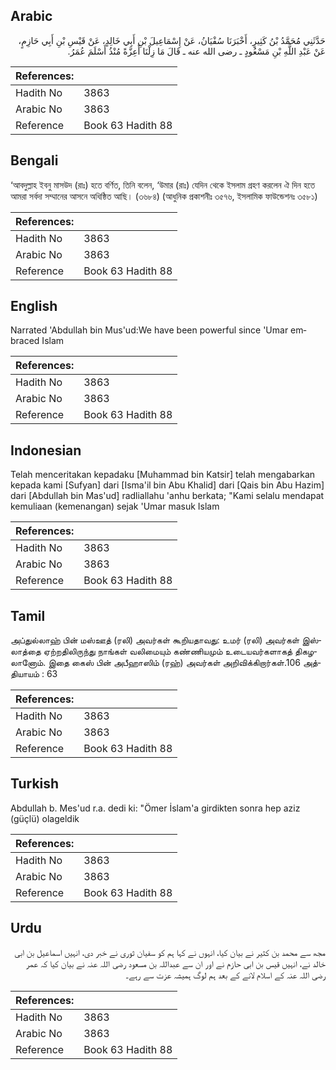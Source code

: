 ## Arabic


<div dir="rtl" lang="ar" style={{fontSize:'larger',backgroundColor:'#f8f9fa',padding:20}}>
حَدَّثَنِي مُحَمَّدُ بْنُ كَثِيرٍ، أَخْبَرَنَا سُفْيَانُ، عَنْ إِسْمَاعِيلَ بْنِ أَبِي خَالِدٍ، عَنْ قَيْسِ بْنِ أَبِي حَازِمٍ، عَنْ عَبْدِ اللَّهِ بْنِ مَسْعُودٍ ـ رضى الله عنه ـ قَالَ مَا زِلْنَا أَعِزَّةً مُنْذُ أَسْلَمَ عُمَرُ‏.‏
</div>
<div style={{backgroundColor:'#f8f9fa',padding:20, marginBottom: 10}}><table> <thead> <tr> <th>References:</th> <th></th> </tr> </thead> <tbody><tr><td>Hadith No</td><td>3863</td></tr><tr><td>Arabic No</td><td>3863</td></tr><tr><td>Reference</td><td>Book 63 Hadith 88</td></tr></tbody></table></div>

## Bengali


<div dir="ltr" lang="bn" style={{fontSize:'larger',backgroundColor:'#f8f9fa',padding:20}}>
‘আবদুল্লাহ ইবনু মাসউদ (রাঃ) হতে বর্ণিত, তিনি বলেন, ‘উমার (রাঃ) যেদিন থেকে ইসলাম গ্রহণ করলেন ঐ দিন হতে আমরা সর্বদা সম্মানের আসনে অধিষ্ঠিত আছি। (৩৬৮৪) (আধুনিক প্রকাশনীঃ ৩৫৭৬, ইসলামিক ফাউন্ডেশনঃ ৩৫৮১)
</div>
<div style={{backgroundColor:'#f8f9fa',padding:20, marginBottom: 10}}><table> <thead> <tr> <th>References:</th> <th></th> </tr> </thead> <tbody><tr><td>Hadith No</td><td>3863</td></tr><tr><td>Arabic No</td><td>3863</td></tr><tr><td>Reference</td><td>Book 63 Hadith 88</td></tr></tbody></table></div>

## English


<div dir="ltr" lang="en" style={{fontSize:'larger',backgroundColor:'#f8f9fa',padding:20}}>
Narrated 'Abdullah bin Mus'ud:We have been powerful since 'Umar embraced Islam
</div>
<div style={{backgroundColor:'#f8f9fa',padding:20, marginBottom: 10}}><table> <thead> <tr> <th>References:</th> <th></th> </tr> </thead> <tbody><tr><td>Hadith No</td><td>3863</td></tr><tr><td>Arabic No</td><td>3863</td></tr><tr><td>Reference</td><td>Book 63 Hadith 88</td></tr></tbody></table></div>

## Indonesian


<div dir="ltr" lang="id" style={{fontSize:'larger',backgroundColor:'#f8f9fa',padding:20}}>
Telah menceritakan kepadaku [Muhammad bin Katsir] telah mengabarkan kepada kami [Sufyan] dari [Isma'il bin Abu Khalid] dari [Qais bin Abu Hazim] dari [Abdullah bin Mas'ud] radliallahu 'anhu berkata; "Kami selalu mendapat kemuliaan (kemenangan) sejak 'Umar masuk Islam
</div>
<div style={{backgroundColor:'#f8f9fa',padding:20, marginBottom: 10}}><table> <thead> <tr> <th>References:</th> <th></th> </tr> </thead> <tbody><tr><td>Hadith No</td><td>3863</td></tr><tr><td>Arabic No</td><td>3863</td></tr><tr><td>Reference</td><td>Book 63 Hadith 88</td></tr></tbody></table></div>

## Tamil


<div dir="ltr" lang="ta" style={{fontSize:'larger',backgroundColor:'#f8f9fa',padding:20}}>
அப்துல்லாஹ் பின் மஸ்ஊத் (ரலி) அவர்கள் கூறியதாவது: உமர் (ரலி) அவர்கள் இஸ்லாத்தை ஏற்றதிலிருந்து நாங்கள் வலிமையும் கண்ணியமும் உடையவர்களாகத் திகழலானோம். இதை கைஸ் பின் அபீஹாஸிம் (ரஹ்) அவர்கள் அறிவிக்கிறார்கள்.106 அத்தியாயம் : 63
</div>
<div style={{backgroundColor:'#f8f9fa',padding:20, marginBottom: 10}}><table> <thead> <tr> <th>References:</th> <th></th> </tr> </thead> <tbody><tr><td>Hadith No</td><td>3863</td></tr><tr><td>Arabic No</td><td>3863</td></tr><tr><td>Reference</td><td>Book 63 Hadith 88</td></tr></tbody></table></div>

## Turkish


<div dir="ltr" lang="tr" style={{fontSize:'larger',backgroundColor:'#f8f9fa',padding:20}}>
Abdullah b. Mes'ud r.a. dedi ki: "Ömer İslam'a girdikten sonra hep aziz (güçlü) olageldik
</div>
<div style={{backgroundColor:'#f8f9fa',padding:20, marginBottom: 10}}><table> <thead> <tr> <th>References:</th> <th></th> </tr> </thead> <tbody><tr><td>Hadith No</td><td>3863</td></tr><tr><td>Arabic No</td><td>3863</td></tr><tr><td>Reference</td><td>Book 63 Hadith 88</td></tr></tbody></table></div>

## Urdu


<div dir="rtl" lang="ur" style={{fontSize:'larger',backgroundColor:'#f8f9fa',padding:20}}>
مجھ سے محمد بن کثیر نے بیان کیا، انہوں نے کہا ہم کو سفیان ثوری نے خبر دی، انہیں اسماعیل بن ابی خالد نے، انہیں قیس بن ابی حازم نے اور ان سے عبداللہ بن مسعود رضی اللہ عنہ نے بیان کیا کہ عمر رضی اللہ عنہ کے اسلام لانے کے بعد ہم لوگ ہمیشہ عزت سے رہے۔
</div>
<div style={{backgroundColor:'#f8f9fa',padding:20, marginBottom: 10}}><table> <thead> <tr> <th>References:</th> <th></th> </tr> </thead> <tbody><tr><td>Hadith No</td><td>3863</td></tr><tr><td>Arabic No</td><td>3863</td></tr><tr><td>Reference</td><td>Book 63 Hadith 88</td></tr></tbody></table></div>